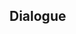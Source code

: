 {{Genius Invokation TCG Stage
|type         = Friendly Fracas
|group        = Invitation Board
|character    = Kaeya
|requirement  = 1
|introduction = "Oh? You want to go a few rounds with me? How interesting."<br />Hint: Kaeya's deck excels at using Combat Status effects caused by Elemental Bursts. He will use them to try to get the upper hand in the duel.
|objective_1  = Achieve victory
|reward_1     = Lucky Coin*300
|objective_2  = Achieve victory within 6 Rounds
|reward_2     = Cold-Blooded Strike*1
|objective_3  = Win with less than 2 characters defeated
|reward_3     = Cold-Blooded Strike*1
|lineup       = Kaeya;Bennett;Mona
|action       = Cold-Blooded Strike;Broken Rime's Echo;Sacrificial Sword;Traveler's Handy Sword;Instructor's Cap;Knights of Favonius Library;Liben;Dawn Winery;Favonius Cathedral;Timmie;Chang the Ninth;Starsigns;Strategize;Mondstadt Hash Brown;Sweet Madame;Cold-Blooded Strike;Broken Rime's Echo;Sacrificial Sword;Traveler's Handy Sword;Instructor's Cap;Knights of Favonius Library;Liben;Dawn Winery;Favonius Cathedral;Timmie;Chang the Ninth;Starsigns;Strategize;Mondstadt Hash Brown;Sweet Madame
}}

==Dialogue==
{{Transclude|Genius Invokation TCG/Stage/Kaeya|Friendly Fracas}}